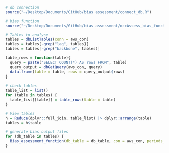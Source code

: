 ```r
# db connection
source("~/Desktop/Documents/GitHub/bias assessment/connect_db.R")

# bias function
source("~/Desktop/Documents/GitHub/bias assessment/occAssess_bias_function.R")
```


```r
# Tables to analyse
tables = dbListTables(conn = aws_con)
tables = tables[-grep("lag", tables)]
tables = tables[-grep("backbone", tables)]

table_rows = function(table){
  query = paste("SELECT COUNT(*) AS rows FROM", table)
  query_output = dbGetQuery(aws_con, query)
  data.frame(table = table, rows = query_output$rows)
}

# check tables
table_list = list()
for (table in tables) {
  table_list[[table]] = table_rows(table = table)
}

# View tables
h = Reduce(dplyr::full_join, table_list) |> dplyr::arrange(table)
tables = h$table
```


```r
# generate bias output files
for (db_table in tables) {
  Bias_assessment_function(db_table = db_table, con = aws_con, periods_length = 10)
}
```